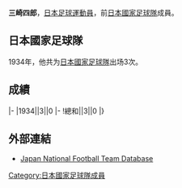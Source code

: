 {{Infobox football biography
|name=三崎四郎
|image=
|fullname=三崎四郎
|birth_date=
|cityofbirth=
|countryofbirth=[[日本|日本]]
|height=
|position=[[中场|中场]]
|currentclub=
|years=
|clubs=
|caps(goals)=
|nationalyears=1934
|nationalteam=[[日本國家足球隊|日本]]
|nationalcaps(goals)=3 (0)
}}
'''三崎四郎'''，[[日本|日本]][[足球|足球]][[運動員|運動員]]，前[[日本國家足球隊|日本國家足球隊]]成員。

==日本國家足球隊==
1934年，他共为[[日本國家足球隊|日本國家足球隊]]出场3次。

==成績==
{{Football player national team statistics|JPN}}
|-
|1934||3||0
|-
!總和||3||0
|}

==外部連結==
{{Reflist}}
*[https://web.archive.org/web/20140407095919/http://www.japannationalfootballteam.com/en/players_unknown/39.html Japan National Football Team Database]

{{Japan-footy-bio-stub}}
[[Category:日本國家足球隊成員|Category:日本國家足球隊成員]]
